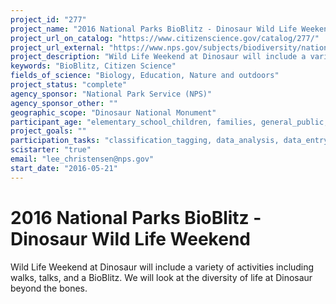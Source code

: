 ```yaml
---
project_id: "277"
project_name: "2016 National Parks BioBlitz - Dinosaur Wild Life Weekend"
project_url_on_catalog: "https://www.citizenscience.gov/catalog/277/"
project_url_external: "https://www.nps.gov/subjects/biodiversity/national-parks-bioblitz.htm"
project_description: "Wild Life Weekend at Dinosaur will include a variety of activities including walks, talks, and a BioBlitz. We will look at the diversity of life at Dinosaur beyond the bones."
keywords: "BioBlitz, Citizen Science"
fields_of_science: "Biology, Education, Nature and outdoors"
project_status: "complete"
agency_sponsor: "National Park Service (NPS)"
agency_sponsor_other: ""
geographic_scope: "Dinosaur National Monument"
participant_age: "elementary_school_children, families, general_public, middle_school_children, targeted_group, teens"
project_goals: ""
participation_tasks: "classification_tagging, data_analysis, data_entry, finding_entities, identification, learning, observation, site_selection_description, specimen_sample_collection"
scistarter: "true"
email: "lee_christensen@nps.gov"
start_date: "2016-05-21"
---
```


# 2016 National Parks BioBlitz - Dinosaur Wild Life Weekend

Wild Life Weekend at Dinosaur will include a variety of activities including walks, talks, and a BioBlitz. We will look at the diversity of life at Dinosaur beyond the bones.
